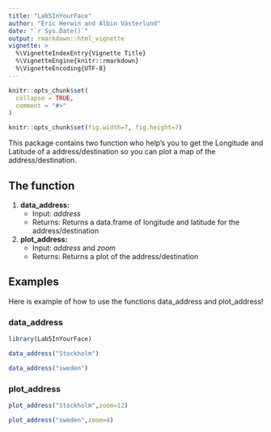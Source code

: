 ```yaml
---
title: "Lab5InYourFace"
author: "Eric Herwin and Albin Västerlund"
date: "`r Sys.Date()`"
output: rmarkdown::html_vignette
vignette: >
  %\VignetteIndexEntry{Vignette Title}
  %\VignetteEngine{knitr::rmarkdown}
  %\VignetteEncoding{UTF-8}
---
```


```r
knitr::opts_chunk$set(
  collapse = TRUE,
  comment = "#>"
)

knitr::opts_chunk$set(fig.width=7, fig.height=7) 

```

This package contains two function who help's you to get the Longitude and Latitude of a address/destination so you can plot a map of the address/destination. 

## The function

1. **data_address:** 
    + Input:
*address*
    + Returns:
Returns a data.frame of longitude and latitude for the address/destination 

2. **plot_address:** 
    + Input:
*address* and *zoom*
    + Returns:
Returns a plot of the address/destination



## Examples
Here is example of how to use the functions data_address and plot_address!

### data_address

```r
library(Lab5InYourFace)

```


```r
data_address("Stockholm")

data_address("sweden")

```

### plot_address
```r
plot_address("Stockholm",zoom=12)


```



```r
plot_address("sweden",zoom=4)


```
